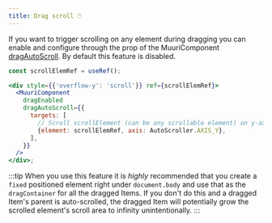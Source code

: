 ```yaml
---
title: Drag scroll 🖱️
---
```


If you want to trigger scrolling on any element during dragging you can enable and configure through the prop of the MuuriComponent [dragAutoScroll](../api-reference/muuricomponent#dragautoscroll). By default this feature is disabled.

```jsx
const scrollElemRef = useRef();

<div style={{'overflow-y': 'scroll'}} ref={scrollElemRef}>
  <MuuriComponent
    dragEnabled
    dragAutoScroll={{
      targets: [
        // Scroll scrollElement (can be any scrollable element) on y-axis only.
        {element: scrollElemRef, axis: AutoScroller.AXIS_Y},
      ],
    }}
  />
</div>;
```

:::tip
When you use this feature it is _highly_ recommended that you create a `fixed` positioned element right under `document.body` and use that as the `dragContainer` for all the dragged Items. If you don't do this and a dragged Item's parent is auto-scrolled, the dragged Item will potentially grow the scrolled element's scroll area to infinity unintentionally.
:::
